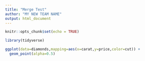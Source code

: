 ```yaml
---
title: "Merge Test"
author: "MY NEW TEAM NAME"
output: html_document
---
```


```r
knitr::opts_chunk$set(echo = TRUE)
```

```r
library(tidyverse)
```


```r
ggplot(data=diamonds,mapping=aes(x=carat,y=price,color=cut)) +
  geom_point(alpha=0.5)
```